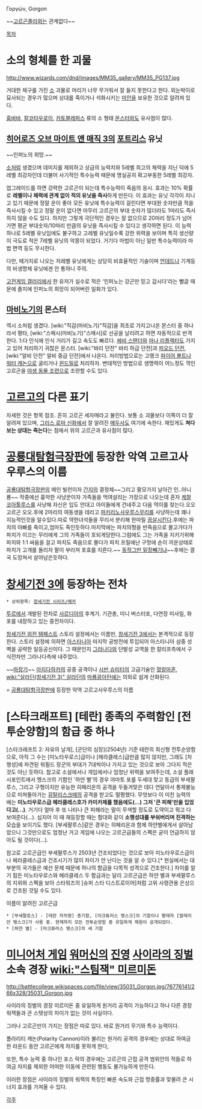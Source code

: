 Γοργών, Gorgon

~~[[고르곤졸라]]와는 관계없다~~

[[목차]]
= 소의 형체를 한 괴물 =
http://www.wizards.com/dnd/images/MM35_gallery/MM35_PG137.jpg

거대한 체구를 가진 [[소]] 괴물로 머리가 너무 무거워서 잘 들지 못한다고 한다. 외눈박이로 묘사되는 경우가 많으며 상대를 죽이거나 석화시키는 [[마안]]을 보유한 것으로 알려져 있다.

[[훔바바]], [[칼코타우로이]], [[카토블레파스]] 류의 소 형태 [[몬스터]]와도 유사점이 많다.
== [[히어로즈 오브 마이트 앤 매직 3]]의 [[포트리스]] 유닛 ==
~~인퍼노의 희망.~~

[[소]]처럼 생겼으며 데미지를 제외하고 상급의 능력치와 5레벨 최고의 체력을 지닌 덕에 5레벨 최강자인데 더불어 사기적인 특수능력 때문에 명실공히 확고부동한 5레벨 최강자.

업그레이드를 하면 강력한 고르곤이 되는데 특수능력이 죽음의 응시. 효과는 10% 확률로 '''레벨이나 체력에 관계 없이 적의 유닛을 즉사'''하게 만든다. 이 효과는 유닛 각각이 지니고 있기 때문에 정말 운이 좋아 모든 유닛에 특수능력이 걸린다면 부대원 숫자만큼 적을 즉사시킬 수 있고 정말 운이 없다면 아무리 고르곤의 부대 숫자가 많더라도 1마리도 즉사하지 않을 수도 있다. 하지만 그렇게 극단적인 경우는 잘 없으므로 20마리 정도가 넘어가면 평균 부대숫자/10마리 만큼의 유닛을 즉사시킬 수 있다고 생각하면 된다. 이 능력 하나로 5레벨 유닛임에도 불구하고 고레벨 유닛일수록 강한 위력을 보이며 특히 생산량이 극도로 적은 7레벨 유닛의 악몽이 되었다. 거기다 마법이 아닌 일반 특수능력이라 마법 면역 등도 무시한다.

다만, 떼거지로 나오는 저레벨 유닛에게는 상당히 비효율적인 기술이며 [[언데드]]나 기계등의 비생명체 유닛에겐 안 통하니 주의.

[[고전게임 갤러리]]에서 한 유저가 실수로 적은 '인퍼노는 강곤만 믿고 갑시다'라는 뻘글 때문에 졸지에 인퍼노의 희망이 되어버린 일화가 있다.
== [[마비노기]]의 몬스터 ==
역시 소처럼 생겼다. [wiki:"직감(마비노기)"직감]을 최초로 가지고나온 몬스터 중 하나라서 평타, [wiki:"스매시(마비노기)"스매시]로 선공을 날리려고 하면 자동적으로 반격한다. 1:다 인식에 인식 거리가 길고 속도도 빠르다. [[헤비 스탠더]]와 [[마나 리플렉터]]도 가지고 있어 처리하기 귀찮은 몬스터. [wiki:"바리 던전" 바리 하급 던전]과 [[피오드 던전]], [wiki:"알비 던전" 알비 중급 던전]에서 나온다. 처리방법으로는 고랭크 [[파이어 볼트]]나 [[워터 캐논]]으로 굴리거나 [[윈드밀]]로 처리하자. 변태적인 방법으로 생명력이 어느정도 깍인 고르곤을 [[야생 동물 조련]]으로 조련할 수도 있다.

= [[고르고]]의 다른 표기 =
자세한 것은 항목 참조. 흔히 고르곤 세자매라고 불린다. 보통 소 괴물보다 이쪽이 더 잘 알려져 있으며, [[그리스 로마 신화]]에서 잘 알려진 [[메두사]]도 여기에 속한다. 재밌게도 '''쳐다보는 상대는 죽는다'''는 점에서 위의 고르곤과 유사점이 많다.


= [[공룡대탐험]]극장판에 등장한 악역 고르고사우루스의 이름 =

[[공룡대탐험]]극장판의 메인 빌런이자 [[간지]]의 결정체~~그리고 팔모가지 날아간 인..아니 룡~~
작중에선 흉악한 사냥꾼이자 가족들을 먹여살리는 가장으로 나오는데 혼자 [[케찰코아툴루스]]를 사냥해 자신은 입도 안대고 아이들에게 건네주고 다음 먹이를 찾는다.오오 고르곤 오오.후에 2마리의 여동생을 데리고 [[파키리노사우루스]]무리를 사냥하는데 꽤나 지능적인것을 알수있다.따로 약한녀석들을 무리서 분리해 한마릴 [[끔살]]시킨다.후에는 파치의 아빠를 죽이고,엄마도 죽인듯하다.마지막에는 파치의형을 반죽음으로 몰고가다가 파치가 이끄는 무리에게 그의 가족들이 호되게당한다.그럼에도 그는 가족을 지키기위해 파치와 1:1 싸움을 걸고 파치도 죽음으로 몰다가 파치 프릴에난 구멍에 손이 끼운상태로 파치가 고개를 돌리자 팔이 부러져 포효를 지른다.~~ [[동작그만 밑장빼기냐]]~~후에는 결국 도망쳐서 살아남은듯하다.

= [[창세기전 3]]에 등장하는 전차 =
 * 상위항목: [[창세기전 시리즈/메카]]

[[투르]]에서 개발된 전차로 [[사르디아]]의 후계기. 기관총, 미니 버스터포, 다연장 미사일, 화포를 내장하고 있는 중전차이다.

[[창세기전 외전 템페스트]] 스토리 설정에서는 이름만, [[창세기전 3]]에서는 본격적으로 등장한다. 스토리 설정에 의하면 [[아스타니아]] 마지막 공방전에 투입되어 아스타니아 삼중 성벽을 공략한 일등공신이다. 그 때문인지 [[그라나다]]와 단발성 교역을 한 칼리프측에서 구식전차만 그라나다측에 내주었다.

~~[[마장기]]~~ [[아지다하카]]의 공중 공격이나 [[시반 슈미터]]의 고급기술인 [[혈랑마혼]], [[wiki:"살라딘(창세기전 3)" 살라딘]]의 [[마룡광아탄]]에는 의외로 쉽게 산화된다.

= [[공룡대탐험]]극장판에 등장한 악역 고르고사우루스의 이름

= [스타크래프트] [테란] 종족의 주력함인 [전투순양함]의 함급 중 하나 =

[스타크래프트 2: 자유의 날개], [군단의 심장](2504년) 기준 테란의 최신형 전투순양함으로, 아직 그 수는 [미노타우로스]급이나 [헤라클레스]급만큼 많지 않지만, 그래도 [차 행성]에 파견된 워필드 장군의 부대가 7대씩이나 가지고 있는 것으로 보아 그다지 적은 것도 아닌 듯하다. 참고로 소설에서나 게임에서나 엄청난 위력을 보여주는데, 소설 플래시포인트에서 멩스크의 기함인 '하얀 별'의 경우 야마토 포를 두세대 맞고 동급의 부세팔루스, 그리고 구형이지만 유능한 히페리온의 공격을 두들겨맞은 데다 연달아서 통제불능으로 미쳐돌아가는 [[뮤탈리스크]]떼의 공격을 받고도 멀쩡했다. 무엇보다 이 미친 능력의 배는 '''미노타우로스급 헤라클레스호가 카미카제를 했음에도(...) 그저 '큰 피해'만을 입었다고(...)'''. 거기다 얼마 후 또 나타나 큰 피해라는 말이 무색할 정도로 도약이고 뭐고 다 보여준다(...). 심지어 이 때 재등장할 때는 함대와 같이 '''소행성대를 부숴버리며 진격하는''' 모습을 보이기도 했다. [부세팔루스]같은 경우는 히페리온과 함께 하얀별에게서 살아남았으니 그것만으로도 엄청난 거고 게임에 나오는 고르곤급들의 스펙은 굳이 언급하지 않아도 될 것이다(...).

참고로 고르곤급인 부세팔루스가 2503년 건조되었다는 것으로 보아 미노타우로스급이나 헤라클레스급과 건조시기가 많이 차이가 안 난다는 것을 알 수 있다.[* 현실에서는 대부분의 국가들은 예산 문제 때문에 하나의 함급을 다목적 성격으로 건조한다.] 차이를 알기 힘든 미노타우로스와 헤라클레스 두 함급과는 달리 고르곤급은 하얀 별과 부세팔루스의 지위와 스펙을 보아 스타워즈의 [슈퍼 스타 디스트로이어]처럼 고위 사령관용 은상으로 건조된 것일 수도 있다.

이름이 알려진 고르곤급

 * [부세팔로스] - [테란 자치령] 총기함, [아크튜러스 멩스크]의 기함이나 황태자 [발레리안 멩스크]가 사용 중. 현재까지 모든 전투순양함 중 유일하게 제원이 공개되었다.
 * [하얀 별] - [아크튜러스 멩스크]의 새 기함


= [[미니어처 게임]] [[워머신]]의 [[진영]] [[사이라의 징벌]] 소속 경장 [[wiki:"스팀잭" 미르미돈]] =
http://battlecollege.wikispaces.com/file/view/35031_Gorgon.jpg/76776141/266x328/35031_Gorgon.jpg

사이라의 징벌의 경장 미르미돈 중 유일하게 원거리 공격이 가능하다고 하나 다른 경장 워잭들과 큰 스텟상의 차이가 없는 것이 사실이다. 

그러나 고르곤만이 가지는 장점은 따로 있다. 바로 원거리 무기와 특수 능력이다.

폴라리티 캐논(Polarity Cannon)이라 불리는 원거리 공격의 경우에는 상대로 하여금 한 라운드 동안 고르곤에게 차지를 못하게 한다,

또한, 특수 능력 중 하나인 포스 락의 경우에는 고르곤의 근접 공격 범위안의 적들로 하여금 차지를 제외한 어떠한 이동에 관련된 행동도 불가능하게 만든다.

이러한 장점은 사이라의 징벌의 워잭의 특징인 빠른 속도와 근접 명중률과 맞물려 큰 시너지 효과를 가져올 수 있다.


[[각주]]
